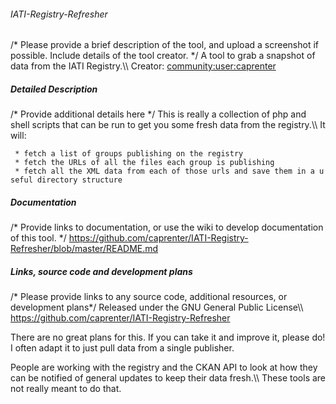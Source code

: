 ====== IATI-Registry-Refresher  ======
/* Please provide a brief description of the tool, and upload a screenshot if possible. Include details of the tool creator. */
A tool to grab a snapshot of data from the IATI Registry.\\
Creator: [[community:user:caprenter]]

===== Detailed Description =====
/* Provide additional details here */
This is really a collection of php and shell scripts that can be run to get you some fresh data from the registry.\\
It will:
  * fetch a list of groups publishing on the registry
  * fetch the URLs of all the files each group is publishing
  * fetch all the XML data from each of those urls and save them in a useful directory structure

===== Documentation =====
/* Provide links to documentation, or use the wiki to develop documentation of this tool. */
https://github.com/caprenter/IATI-Registry-Refresher/blob/master/README.md

===== Links, source code and development plans =====
/* Please provide links to any source code, additional resources, or development plans*/
Released under the GNU General Public License\\
https://github.com/caprenter/IATI-Registry-Refresher

There are no great plans for this. If you can take it and improve it, please do! I often adapt it to just pull data from a single publisher.

People are working with the registry and the CKAN API to look at how they can be notified of general updates to keep their data fresh.\\
These tools are not really meant to do that.